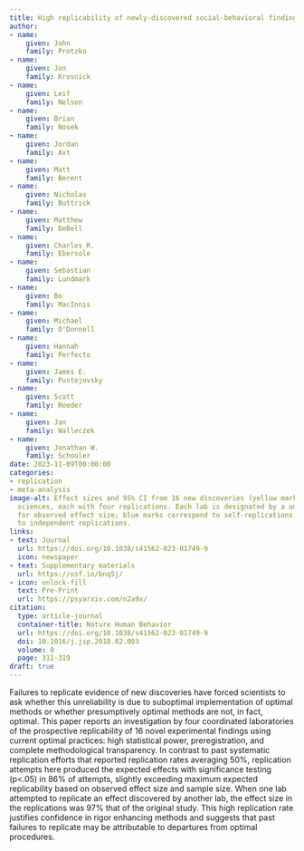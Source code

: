 ```yaml
---
title: High replicability of newly-discovered social-behavioral findings is achievable.
author:
- name:
    given: John
    family: Protzko
- name:
    given: Jon
    family: Krosnick
- name:
    given: Leif
    family: Nelson
- name:
    given: Brian
    family: Nosek
- name:
    given: Jordan
    family: Axt
- name:
    given: Matt
    family: Berent
- name:
    given: Nicholas
    family: Buttrick
- name:
    given: Matthew
    family: DeBell
- name:
    given: Charles R.
    family: Ebersole
- name:
    given: Sebastian
    family: Lundmark
- name:
    given: Bo
    family: MacInnis
- name:
    given: Michael
    family: O'Donnell
- name:
    given: Hannah
    family: Perfecto
- name:
    given: James E.
    family: Pustejovsky
- name:
    given: Scott
    family: Roeder
- name:
    given: Jan
    family: Walleczek
- name:
    given: Jonathan W.
    family: Schooler
date: 2023-11-09T00:00:00
categories:
- replication
- meta-analysis
image-alt: Effect sizes and 95% CI from 16 new discoveries (yellow marks) in the social-behavioral
  sciences, each with four replications. Each lab is designated by a unique shape
  for observed effect size; blue marks correspond to self-replications, green marks
  to independent replications.
links:
- text: Journal
  url: https://doi.org/10.1038/s41562-023-01749-9
  icon: newspaper
- text: Supplementary materials
  url: https://osf.io/bnq5j/
- icon: unlock-fill
  text: Pre-Print
  url: https://psyarxiv.com/n2a9x/
citation:
  type: article-journal
  container-title: Nature Human Behavior
  url: https://doi.org/10.1038/s41562-023-01749-9
  doi: 10.1016/j.jsp.2018.02.003
  volume: 8
  page: 311-319
draft: true
---
```



Failures to replicate evidence of new discoveries have forced scientists to ask whether this unreliability is due to suboptimal implementation of optimal methods or whether presumptively optimal methods are not, in fact, optimal. This paper reports an investigation by four coordinated laboratories of the prospective replicability of 16 novel experimental findings using current optimal practices: high statistical power, preregistration, and complete methodological transparency. In contrast to past systematic replication efforts that reported replication rates averaging 50%, replication attempts here produced the expected effects with significance testing (p<.05) in 86% of attempts, slightly exceeding maximum expected replicability based on observed effect size and sample size. When one lab attempted to replicate an effect discovered by another lab, the effect size in the replications was 97% that of the original study. This high replication rate justifies confidence in rigor enhancing methods and suggests that past failures to replicate may be attributable to departures from optimal procedures.


